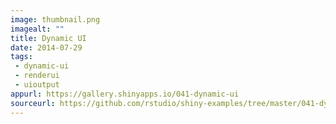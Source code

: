 ```yaml
---
image: thumbnail.png
imagealt: ""
title: Dynamic UI
date: 2014-07-29
tags:
 - dynamic-ui
 - renderui
 - uioutput
appurl: https://gallery.shinyapps.io/041-dynamic-ui
sourceurl: https://github.com/rstudio/shiny-examples/tree/master/041-dynamic-ui
---
```

